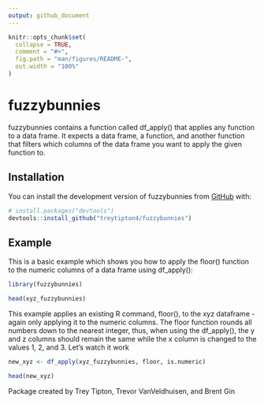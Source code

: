 ```yaml
---
output: github_document
---
```


<!-- README.md is generated from README.Rmd. Please edit that file -->

```r
knitr::opts_chunk$set(
  collapse = TRUE,
  comment = "#>",
  fig.path = "man/figures/README-",
  out.width = "100%"
)
```


# fuzzybunnies

<!-- badges: start -->
<!-- badges: end -->

fuzzybunnies contains a function called df_apply() that applies any function to a data frame. It expects a data frame, a function, and another function that filters which columns of the data frame you want to apply the given function to.

## Installation

You can install the development version of fuzzybunnies from [GitHub](https://github.com/) with:

``` r
# install.packages("devtools")
devtools::install_github("treytipton4/fuzzybunnies")
```

## Example

This is a basic example which shows you how to apply the floor() function to the numeric columns of a data frame using df_apply():

```r
library(fuzzybunnies)

head(xyz_fuzzybunnies)
```

This example applies an existing R command, floor(), to the xyz dataframe - again only applying it to the numeric columns. The floor function rounds all numbers down to the nearest integer, thus, when using the df_apply(), the y and z columns should remain the same while the x column is changed to the values 1, 2, and 3. Let's watch it work

```r
new_xyz <- df_apply(xyz_fuzzybunnies, floor, is.numeric)

head(new_xyz)
```

Package created by Trey Tipton, Trevor VanVeldhuisen, and Brent Gin

